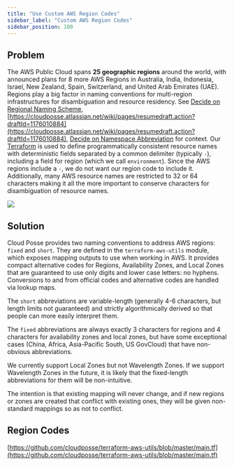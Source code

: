 ```yaml
---
title: "Use Custom AWS Region Codes"
sidebar_label: "Custom AWS Region Codes"
sidebar_position: 100
---
```


## Problem

The AWS Public Cloud spans **25 geographic regions** around the world, with announced plans for 8 more AWS Regions in Australia, India, Indonesia, Israel, New Zealand, Spain, Switzerland, and United Arab Emirates (UAE). Regions play a big factor in naming conventions for multi-region infrastructures for disambiguation and resource residency. See [Decide on Regional Naming Scheme](/reference-architecture/fundamentals/design-decisions/cold-start/decide-on-regional-naming-scheme), [https://cloudposse.atlassian.net/wiki/pages/resumedraft.action?draftId=1176010884](https://cloudposse.atlassian.net/wiki/pages/resumedraft.action?draftId=1176010884), [Decide on Namespace Abbreviation](/reference-architecture/fundamentals/design-decisions/cold-start/decide-on-namespace-abbreviation) for context. Our [Terraform](/fundamentals/terraform) is used to define programmatically consistent resource names with deterministic fields separated by a common delimiter (typically `-`), including a field for region (which we call `environment`). Since the AWS regions include a `-`, we do not want our region code to include it. Additionally, many AWS resource names are restricted to 32 or 64 characters making it all the more important to conserve characters for disambiguation of resource names.

<img src="/assets/refarch/cleanshot-2021-11-04-at-23.01.23@2x-20211105-040142.png" /><br/>

## Solution

Cloud Posse provides two naming conventions to address AWS regions: `fixed` and `short`. They are defined in the `terraform-aws-utils` module, which exposes mapping outputs to use when working in AWS. It provides compact alternative codes for Regions, Availability Zones, and Local Zones that are guaranteed to use only digits and lower case letters: no hyphens. Conversions to and from official codes and alternative codes are handled via lookup maps.

The `short` abbreviations are variable-length (generally 4-6 characters, but length limits not guaranteed) and strictly algorithmically derived so that people can more easily interpret them.

The `fixed` abbreviations are always exactly 3 characters for regions and 4 characters for availability zones and local zones, but have some exceptional cases (China, Africa, Asia-Pacific South, US GovCloud) that have non-obvious abbreviations.

We currently support Local Zones but not Wavelength Zones. If we support Wavelength Zones in the future, it is likely that the fixed-length abbreviations for them will be non-intuitive.

The intention is that existing mapping will never change, and if new regions or zones are created that conflict with existing ones, they will be given non-standard mappings so as not to conflict.

## Region Codes

[https://github.com/cloudposse/terraform-aws-utils/blob/master/main.tf](https://github.com/cloudposse/terraform-aws-utils/blob/master/main.tf)



